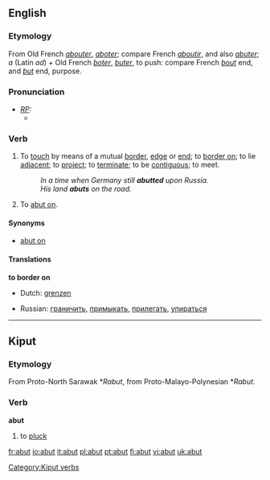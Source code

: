 ==English==

===Etymology===
From Old French ''[[abouter]]'', ''[[aboter]]''; compare French ''[[aboutir]]'', and also ''[[abuter]]''; ''a'' (Latin ''ad'') + Old French ''[[boter]]'', ''[[buter]]'', to push: compare French ''[[bout]]'' end, and ''[[but]]'' end, purpose.

===Pronunciation===
* ''[[RP]]:''
** {{IPA|/əˈbʌt/}}

===Verb===
{{en-verb|abut|t|ing}}

# {{intransitive}} To [[touch]] by means of a mutual [[border]], [[edge]] or [[end]];  to [[border on]]; to lie [[adjacent]]; to [[project]]; to [[terminate]]; to be [[contiguous]]; to meet.
#: ''In a time when Germany still '''abutted''' upon Russia.''
#: ''His land '''abuts''' on the road.''
# {{transitive}} To [[abut on]].

====Synonyms====
* {{transitive}} [[abut on]]

====Translations====
'''to border on'''
{{top}}
* Dutch: [[grenzen]]
{{mid}}
*Russian: [[граничить]], [[примыкать]], [[прилегать]], [[упираться]]
{{bottom}}
----

==Kiput==
===Etymology===
From Proto-North Sarawak *''Rabut'', from Proto-Malayo-Polynesian *''Rabut''.
===Verb===
'''abut'''

# to [[pluck]]
[[Category:Kiput verbs]]
[[fr:abut]]
[[io:abut]]
[[it:abut]]
[[pl:abut]]
[[pt:abut]]
[[fi:abut]]
[[vi:abut]]
[[uk:abut]]